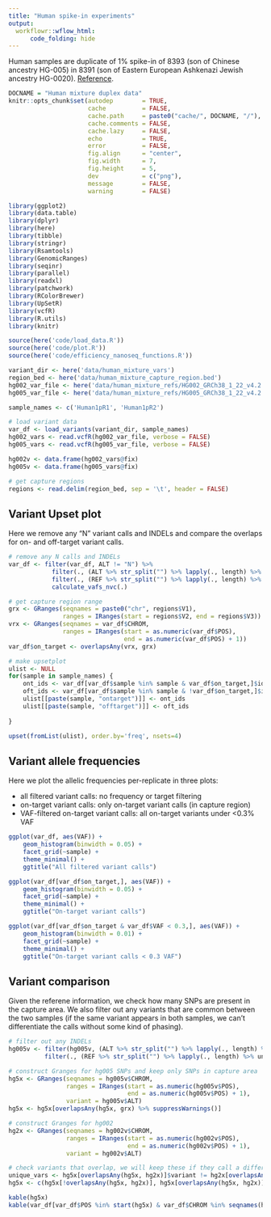 ```yaml
---
title: "Human spike-in experiments"
output:
  workflowr::wflow_html:
      code_folding: hide
---
```


Human samples are duplicate of 1% spike-in of 8393 (son of Chinese ancestry HG-005) in 8391 (son of Eastern European Ashkenazi Jewish ancestry HG-0020). [Reference](https://www.coriell.org/1/NIGMS/Collections/NIST-Reference-Materials).

```r
DOCNAME = "Human mixture duplex data"
knitr::opts_chunk$set(autodep        = TRUE,
                      cache          = FALSE,
                      cache.path     = paste0("cache/", DOCNAME, "/"),
                      cache.comments = FALSE,
                      cache.lazy     = FALSE,
                      echo           = TRUE,
                      error          = FALSE,
                      fig.align      = "center",
                      fig.width      = 7,
                      fig.height     = 5,
                      dev            = c("png"),
                      message        = FALSE,
                      warning        = FALSE)
```

```r
library(ggplot2)
library(data.table)
library(dplyr)
library(here)
library(tibble)
library(stringr)
library(Rsamtools)
library(GenomicRanges)
library(seqinr)
library(parallel)
library(readxl)
library(patchwork)
library(RColorBrewer)
library(UpSetR)
library(vcfR)
library(R.utils)
library(knitr)
```

```r
source(here('code/load_data.R'))
source(here('code/plot.R'))
source(here('code/efficiency_nanoseq_functions.R'))
```


```r
variant_dir <- here('data/human_mixture_vars')
region_bed <- here('data/human_mixture_capture_region.bed')
hg002_var_file <- here('data/human_mixture_refs/HG002_GRCh38_1_22_v4.2.1_benchmark.vcf.gz')
hg005_var_file <- here('data/human_mixture_refs/HG005_GRCh38_1_22_v4.2.1_benchmark.vcf.gz')
```


```r
sample_names <- c('Human1pR1', 'Human1pR2')

# load variant data
var_df <- load_variants(variant_dir, sample_names)
hg002_vars <- read.vcfR(hg002_var_file, verbose = FALSE)
hg005_vars <- read.vcfR(hg005_var_file, verbose = FALSE)

hg002v <- data.frame(hg002_vars@fix)
hg005v <- data.frame(hg005_vars@fix)

# get capture regions
regions <- read.delim(region_bed, sep = '\t', header = FALSE)
```

## Variant Upset plot

Here we remove any "N" variant calls and INDELs and compare the overlaps for on- and off-target variant calls.

```r
# remove any N calls and INDELs
var_df <- filter(var_df, ALT != "N") %>%
            filter(., (ALT %>% str_split("") %>% lapply(., length) %>% unlist) == 1) %>%
            filter(., (REF %>% str_split("") %>% lapply(., length) %>% unlist) == 1) %>%
            calculate_vafs_nvc(.)

# get capture region range
grx <- GRanges(seqnames = paste0("chr", regions$V1),
               ranges = IRanges(start = regions$V2, end = regions$V3))
vrx <- GRanges(seqnames = var_df$CHROM,
               ranges = IRanges(start = as.numeric(var_df$POS),
                                end = as.numeric(var_df$POS) + 1))
var_df$on_target <- overlapsAny(vrx, grx)

# make upsetplot
ulist <- NULL
for(sample in sample_names) {
    ont_ids <- var_df[var_df$sample %in% sample & var_df$on_target,]$id
    oft_ids <- var_df[var_df$sample %in% sample & !var_df$on_target,]$id
    ulist[[paste(sample, "ontarget")]] <- ont_ids
    ulist[[paste(sample, "offtarget")]] <- oft_ids
    
}

upset(fromList(ulist), order.by='freq', nsets=4)
```

## Variant allele frequencies

Here we plot the allelic frequencies per-replicate in three plots:

 - all filtered variant calls: no frequency or target filtering
 - on-target variant calls: only on-target variant calls (in capture region)
 - VAF-filtered on-target variant calls: all on-target variants under <0.3\% VAF

```r
ggplot(var_df, aes(VAF)) +
    geom_histogram(binwidth = 0.05) +
    facet_grid(~sample) +
    theme_minimal() +
    ggtitle("All filtered variant calls")

ggplot(var_df[var_df$on_target,], aes(VAF)) +
    geom_histogram(binwidth = 0.05) +
    facet_grid(~sample) +
    theme_minimal() +
    ggtitle("On-target variant calls")

ggplot(var_df[var_df$on_target & var_df$VAF < 0.3,], aes(VAF)) +
    geom_histogram(binwidth = 0.01) +
    facet_grid(~sample) +
    theme_minimal() +
    ggtitle("On-target variant calls < 0.3 VAF")
```

## Variant comparison

Given the referene information, we check how many SNPs are present in the capture area. We also filter out any variants that are common between the two samples (if the same variant appears in both samples, we can't differentiate the calls without some kind of phasing).

```r
# filter out any INDELs
hg005v <- filter(hg005v, (ALT %>% str_split("") %>% lapply(., length) %>% unlist) == 1) %>%
          filter(., (REF %>% str_split("") %>% lapply(., length) %>% unlist) == 1)

# construct Granges for hg005 SNPs and keep only SNPs in capture area
hg5x <- GRanges(seqnames = hg005v$CHROM,
                ranges = IRanges(start = as.numeric(hg005v$POS),
                                 end = as.numeric(hg005v$POS) + 1),
                variant = hg005v$ALT)
hg5x <- hg5x[overlapsAny(hg5x, grx) %>% suppressWarnings()]

# construct Granges for hg002
hg2x <- GRanges(seqnames = hg002v$CHROM,
                ranges = IRanges(start = as.numeric(hg002v$POS),
                                 end = as.numeric(hg002v$POS) + 1),
                variant = hg002v$ALT)

# check variants that overlap, we will keep these if they call a different base
unique_vars <- hg5x[overlapsAny(hg5x, hg2x)]$variant != hg2x[overlapsAny(hg2x, hg5x)]$variant
hg5x <- c(hg5x[!overlapsAny(hg5x, hg2x)], hg5x[overlapsAny(hg5x, hg2x)][unique_vars])

kable(hg5x)
kable(var_df[var_df$POS %in% start(hg5x) & var_df$CHROM %in% seqnames(hg5x),])
```

